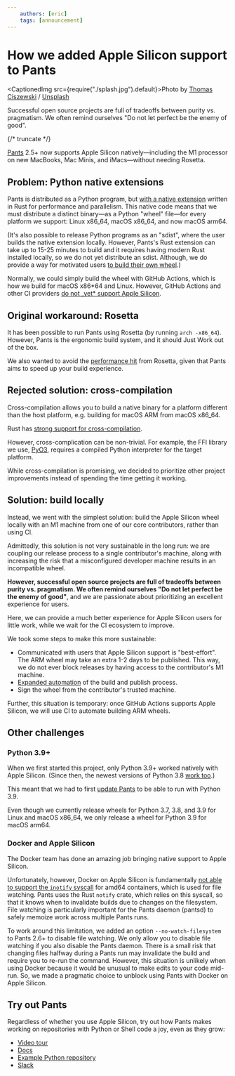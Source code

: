 ```yaml
---
    authors: [eric]
    tags: [announcement]
---
```


# How we added Apple Silicon support to Pants

<CaptionedImg src={require("./splash.jpg").default}>Photo by [Thomas Ciszewski](https://unsplash.com/@coc6?utm_source=ghost&utm_medium=referral&utm_campaign=api-credit) / [Unsplash](https://unsplash.com/?utm_source=ghost&utm_medium=referral&utm_campaign=api-credit)</CaptionedImg>

Successful open source projects are full of tradeoffs between purity vs. pragmatism. We often remind ourselves "Do not let perfect be the enemy of good".

{/* truncate */}

[Pants](https://www.pantsbuild.org) 2.5+ now supports Apple Silicon natively—including the M1 processor on new MacBooks, Mac Minis, and iMacs—without needing Rosetta.

## Problem: Python native extensions

Pants is distributed as a Python program, but [with a native extension](https://www.pantsbuild.org/docs/how-does-pants-work) written in Rust for performance and parallelism. This native code means that we must distribute a distinct binary—as a Python "wheel" file—for every platform we support: Linux x86_64, macOS x86_64, and now macOS arm64.

(It's also possible to release Python programs as an "sdist", where the user builds the native extension locally. However, Pants's Rust extension can take up to 15-25 minutes to build and it requires having modern Rust installed locally, so we do not yet distribute an sdist. Although, we do provide a way for motivated users [to build their own wheel](https://www.pantsbuild.org/docs/installation#building-pants-from-sources).)

Normally, we could simply build the wheel with GitHub Actions, which is how we build for macOS x86*64 and Linux. However, GitHub Actions and other CI providers [do not \_yet* support Apple Silicon](https://github.com/actions/virtual-environments/issues/2187).

## Original workaround: Rosetta

It has been possible to run Pants using Rosetta (by running `arch -x86_64`). However, Pants is the ergonomic build system, and it should Just Work out of the box.

We also wanted to avoid the [performance hit](https://mjtsai.com/blog/2020/11/16/performance-of-rosetta-2-on-apple-m1/) from Rosetta, given that Pants aims to speed up your build experience.

## Rejected solution: cross-compilation

Cross-compilation allows you to build a native binary for a platform different than the host platform, e.g. building for macOS ARM from macOS x86_64.

Rust has [strong support for cross-compilation](https://rust-lang.github.io/rustup/cross-compilation.html).

However, cross-complication can be non-trivial. For example, the FFI library we use, [PyO3](https://pyo3.rs/v0.13.2/building_and_distribution.html#cross-compiling), requires a compiled Python interpreter for the target platform.

While cross-compilation is promising, we decided to prioritize other project improvements instead of spending the time getting it working.

## Solution: build locally

Instead, we went with the simplest solution: build the Apple Silicon wheel locally with an M1 machine from one of our core contributors, rather than using CI.

Admittedly, this solution is not very sustainable in the long run: we are coupling our release process to a single contributor's machine, along with increasing the risk that a misconfigured developer machine results in an incompatible wheel.

**However, successful open source projects are full of tradeoffs between purity vs. pragmatism. We often remind ourselves "Do not let perfect be the enemy of good"**, and we are passionate about prioritizing an excellent experience for users.

Here, we can provide a much better experience for Apple Silicon users for little work, while we wait for the CI ecosystem to improve.

We took some steps to make this more sustainable:

- Communicated with users that Apple Silicon support is "best-effort". The ARM wheel may take an extra 1-2 days to be published. This way, we do not ever block releases by having access to the contributor's M1 machine.
- [Expanded automation](https://github.com/pantsbuild/pants/pull/12229) of the build and publish process.
- Sign the wheel from the contributor's trusted machine.

Further, this situation is temporary: once GitHub Actions supports Apple Silicon, we will use CI to automate building ARM wheels.

## Other challenges

### Python 3.9+

When we first started this project, only Python 3.9+ worked natively with Apple Silicon. (Since then, the newest versions of Python 3.8 [work too](https://bugs.python.org/issue41100).)

This meant that we had to first [update Pants](https://github.com/pantsbuild/pants/pull/11858) to be able to run with Python 3.9.

Even though we currently release wheels for Python 3.7, 3.8, and 3.9 for Linux and macOS x86_64, we only release a wheel for Python 3.9 for macOS arm64.

### Docker and Apple Silicon

The Docker team has done an amazing job bringing native support to Apple Silicon.

Unfortunately, however, Docker on Apple Silicon is fundamentally [not able to support the `inotify` syscall](https://github.com/docker/for-mac/issues/5321) for amd64 containers, which is used for file watching. Pants uses the Rust `notify` crate, which relies on this syscall, so that it knows when to invalidate builds due to changes on the filesystem. File watching is particularly important for the Pants daemon (pantsd) to safely memoize work across multiple Pants runs.

To work around this limitation, we added an option `--no-watch-filesystem` to Pants 2.6+ to disable file watching. We only allow you to disable file watching if you also disable the Pants daemon. There is a small risk that changing files halfway during a Pants run may invalidate the build and require you to re-run the command. However, this situation is unlikely when using Docker because it would be unusual to make edits to your code mid-run. So, we made a pragmatic choice to unblock using Pants with Docker on Apple Silicon.

## Try out Pants

Regardless of whether you use Apple Silicon, try out how Pants makes working on repositories with Python or Shell code a joy, even as they grow:

- [Video tour](https://www.youtube.com/watch?v=maK3_Ix5Z4I&list=PLwPRXwjURiOzXjgqydxZE9RVjZqaB6OXb)
- [Docs](https://www.pantsbuild.org/docs)
- [Example Python repository](https://github.com/pantsbuild/example-python)
- [Slack](https://www.pantsbuild.org/docs/getting-help#slack)